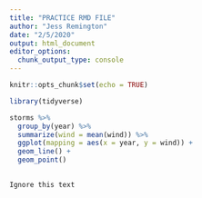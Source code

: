 ```yaml
---
title: "PRACTICE RMD FILE"
author: "Jess Remington"
date: "2/5/2020"
output: html_document
editor_options: 
  chunk_output_type: console
---
```


```r
knitr::opts_chunk$set(echo = TRUE)
```

```r
library(tidyverse)
```

```r
storms %>%
  group_by(year) %>%
  summarize(wind = mean(wind)) %>%
  ggplot(mapping = aes(x = year, y = wind)) +
  geom_line() + 
  geom_point()
  
```

```r
Ignore this text 
```
